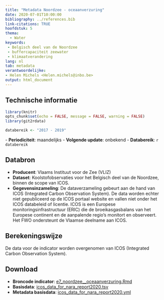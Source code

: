 ```yaml
---
title: "Metadata Noordzee - oceaanverzuring"
date: 2020-07-01T10:00:00
bibliography: ../references.bib
link-citations: TRUE
hoofdstuk: 5
thema:
  - Water
keywords:
 - Belgisch deel van de Noordzee
 - buffercapaciteit zeewater
 - klimaatverandering
lang: nl
tab: metadata
verantwoordelijke:
- Helen Michels <Helen.michels@inbo.be>
output: html_document
---
```

## Technische informatie

```r
library(knitr)
opts_chunk$set(echo = FALSE, message = FALSE, warning = FALSE)
library(git2rdata)
```

```r
databereik <- "2017 - 2019"
```
\- **Periodiciteit**: maandelijks
\- **Volgende update**: onbekend
\- **Databereik**: `r databereik`

## Databron

- **Producent**: Vlaams Instituut voor de Zee (VLIZ)
- **Dataset**: Koolstofobservaties voor het Belgisch deel van de Noordzee, binnen de scope van ICOS. 
- **Gegevensinzameling**: De dataverzameling gebeurt aan de hand van ICOS (Integrated Carbon Observation System). De data worden echter niet gepubliceerd op de ICOS portaal website en vallen niet onder het ICOS databeleid of licentie.
ICOS is een Europese monitoringsinfrastructuur (ERIC) die de broeikasgasbalans van het Europese continent en de aanpalende regio's monitort en observeert.
Het FWO ondersteunt de Vlaamse deelname aan ICOS.

## Berekeningswijze

De data voor de indicator worden overgenomen van ICOS (Integrated Carbon Observation System).

## Download

- **Broncode indicator**: [e7_noordzee__oceaanverzuring.Rmd](../e7_noordzee_oceaanverzuring/e7_noordzee__oceaanverzuring.Rmd)
- **Basisdata**: [icos_data_for_nara_report2020.tsv](../e7_noordzee_oceaanverzuring/icos_data_for_nara_report2020.tsv)
- **Metadata basisdata**: [icos_data_for_nara_report2020.yml](../e7_noordzee_oceaanverzuring/icos_data_for_nara_report2020.yml)
